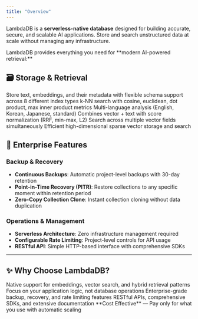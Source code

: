 ```yaml
---
title: "Overview"
---
```


LambdaDB is a **serverless-native database** designed for building accurate, secure, and scalable AI applications. Store and search unstructured data at scale without managing any infrastructure.

<Note>
LambdaDB provides everything you need for **modern AI-powered retrieval:**
</Note>

## 🗃️ Storage & Retrieval

<CardGroup cols={2}>
  <Card title="Data Storage" href="/guides/documents/upsert-data" icon="database">
    Store text, embeddings, and their metadata with flexible schema support across 8 different index types
  </Card>
  <Card title="Vector Search" href="/guides/search/vector" icon="magnifying-glass">
    k-NN search with cosine, euclidean, dot product, max inner product metrics
  </Card>
  <Card title="Full-Text Search" href="/guides/search/query-string" icon="book-open">
    Multi-language analysis (English, Korean, Japanese, standard)
  </Card>
  <Card title="Hybrid Search" href="/guides/search/hybrid" icon="bolt">
    Combines vector + text with score normalization (RRF, min-max, L2)
  </Card>
  <Card title="Multi-Vector Field Search" href="/guides/search/vector#multi-vector-field-search" icon="layer-group">
    Search across multiple vector fields simultaneously
  </Card>
  <Card title="Sparse Vector Search" href="/guides/search/sparse-vector" icon="network-wired">
    Efficient high-dimensional sparse vector storage and search
  </Card>
</CardGroup>

## 🏢 Enterprise Features

### Backup & Recovery
- **Continuous Backups**: Automatic project-level backups with 30-day retention
- **Point-in-Time Recovery (PITR)**: Restore collections to any specific moment within retention period
- **Zero-Copy Collection Clone**: Instant collection cloning without data duplication

### Operations & Management
- **Serverless Architecture**: Zero infrastructure management required
- **Configurable Rate Limiting**: Project-level controls for API usage
- **RESTful API**: Simple HTTP-based interface with comprehensive SDKs

---

## ✨ Why Choose LambdaDB?

<CardGroup cols={2}>
  <Card title="🤖 Built for AI" color="#667eea">
    Native support for embeddings, vector search, and hybrid retrieval patterns
  </Card>
  <Card title="⚡ Serverless-First" color="#764ba2">  
    Focus on your application logic, not database operations
  </Card>
  <Card title="🛡️ Production Ready" color="#f093fb">
    Enterprise-grade backup, recovery, and rate limiting features
  </Card>
  <Card title="👨‍💻 Developer Friendly" color="#f5576c">
    RESTful APIs, comprehensive SDKs, and extensive documentation
  </Card>
</CardGroup>

<Note>
**Cost Effective** — Pay only for what you use with automatic scaling
</Note>